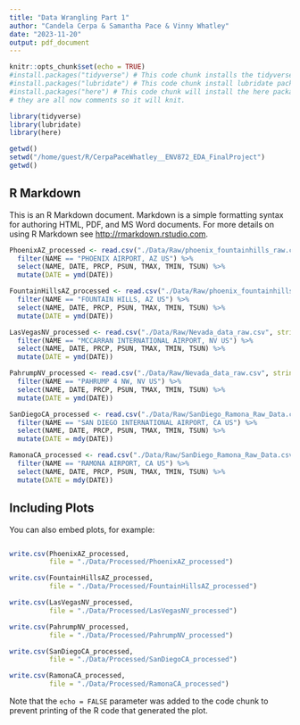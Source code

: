 ```yaml
---
title: "Data Wrangling Part 1"
author: "Candela Cerpa & Samantha Pace & Vinny Whatley"
date: "2023-11-20"
output: pdf_document
---
```


```r
knitr::opts_chunk$set(echo = TRUE)
#install.packages("tidyverse") # This code chunk installs the tidyverse package.
#install.packages("lubridate") # This code chunk install lubridate package.
#install.packages("here") # This code chunk will install the here package.
# they are all now comments so it will knit.

library(tidyverse)
library(lubridate)
library(here)

getwd()
setwd("/home/guest/R/CerpaPaceWhatley__ENV872_EDA_FinalProject")
getwd()
```

## R Markdown

This is an R Markdown document. Markdown is a simple formatting syntax for authoring HTML, PDF, and MS Word documents. For more details on using R Markdown see <http://rmarkdown.rstudio.com>.



```r
PhoenixAZ_processed <- read.csv("./Data/Raw/phoenix_fountainhills_raw.csv", stringsAsFactors = TRUE) %>% 
  filter(NAME == "PHOENIX AIRPORT, AZ US") %>% 
  select(NAME, DATE, PRCP, PSUN, TMAX, TMIN, TSUN) %>% 
  mutate(DATE = ymd(DATE))

FountainHillsAZ_processed <- read.csv("./Data/Raw/phoenix_fountainhills_raw.csv", stringsAsFactors = TRUE) %>% 
  filter(NAME == "FOUNTAIN HILLS, AZ US") %>% 
  select(NAME, DATE, PRCP, PSUN, TMAX, TMIN, TSUN) %>% 
  mutate(DATE = ymd(DATE))

LasVegasNV_processed <- read.csv("./Data/Raw/Nevada_data_raw.csv", stringsAsFactors = TRUE) %>% 
  filter(NAME == "MCCARRAN INTERNATIONAL AIRPORT, NV US") %>% 
  select(NAME, DATE, PRCP, PSUN, TMAX, TMIN, TSUN) %>% 
  mutate(DATE = ymd(DATE))

PahrumpNV_processed <- read.csv("./Data/Raw/Nevada_data_raw.csv", stringsAsFactors = TRUE) %>% 
  filter(NAME == "PAHRUMP 4 NW, NV US") %>% 
  select(NAME, DATE, PRCP, PSUN, TMAX, TMIN, TSUN) %>% 
  mutate(DATE = ymd(DATE))

SanDiegoCA_processed <- read.csv("./Data/Raw/SanDiego_Ramona_Raw_Data.csv", stringsAsFactors = TRUE) %>% 
  filter(NAME == "SAN DIEGO INTERNATIONAL AIRPORT, CA US") %>% 
  select(NAME, DATE, PRCP, PSUN, TMAX, TMIN, TSUN) %>% 
  mutate(DATE = mdy(DATE))

RamonaCA_processed <- read.csv("./Data/Raw/SanDiego_Ramona_Raw_Data.csv", stringsAsFactors = TRUE) %>% 
  filter(NAME == "RAMONA AIRPORT, CA US") %>% 
  select(NAME, DATE, PRCP, PSUN, TMAX, TMIN, TSUN) %>% 
  mutate(DATE = mdy(DATE))
```

## Including Plots

You can also embed plots, for example:

```r
```


```r

write.csv(PhoenixAZ_processed, 
          file = "./Data/Processed/PhoenixAZ_processed")

write.csv(FountainHillsAZ_processed, 
          file = "./Data/Processed/FountainHillsAZ_processed")

write.csv(LasVegasNV_processed, 
          file = "./Data/Processed/LasVegasNV_processed")

write.csv(PahrumpNV_processed, 
          file = "./Data/Processed/PahrumpNV_processed")

write.csv(SanDiegoCA_processed, 
          file = "./Data/Processed/SanDiegoCA_processed")

write.csv(RamonaCA_processed, 
          file = "./Data/Processed/RamonaCA_processed")
```

Note that the `echo = FALSE` parameter was added to the code chunk to prevent printing of the R code that generated the plot.
